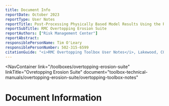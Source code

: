 ```yaml
---
title: Document Info
reportDate: October 2023
reportType: User Notes
reportTitle: Post-Processing Physically Based Model Results Using the RMC Overtopping Erosion Toolbox
reportSubTitle: RMC Overtopping Erosion Suite
reportAuthors: ["Risk Management Center"]
reportAbstract: 
responsiblePersonName: Tim O'Leary
responsiblePersonNumber: 502-315-6599
citationGuide: "<i>RMC Overtopping Toolbox User Notes</i>, Lakewood, CO: U.S. Army Corps of Engineers, Risk Management Center, 2025. Accessed on <i>{enter current date here}</i>."
---
```



<NavContainer 
  link="/toolboxes/overtopping-erosion-suite"
  linkTitle="Ovretopping Erosion Suite"
  document="toolbox-technical-manuals/overtopping-erosion-suite/overtopping-toolbox-notes"
></NavContainer>

# Document Information

<DocumentMetadata metadata={frontMatter} />